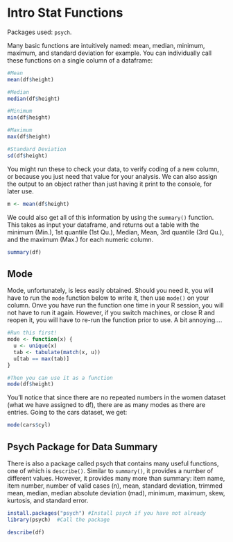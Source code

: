 # Intro Stat Functions {#introstat}
Packages used: `psych`.

Many basic functions are intuitively named: mean, median, minimum, maximum, and standard deviation for example.  You can individually call these functions on a single column of a dataframe:

```r
#Mean
mean(df$height)

#Median
median(df$height)

#Minimum
min(df$height)

#Maximum
max(df$height)

#Standard Deviation
sd(df$height)
```

You might run these to check your data, to verify coding of a new column, or because you just need that value for your analysis.  We can also assign the output to an object rather than just having it print to the console, for later use.

```r
m <- mean(df$height)
```

We could also get all of this information by using the `summary()` function.  This takes as input your dataframe, and returns out a table with the minimum (Min.), 1st quantile (1st Qu.), Median, Mean, 3rd quantile (3rd Qu.), and the maximum (Max.) for each numeric column.

```r
summary(df)
```

## Mode
Mode, unfortunately, is less easily obtained.  Should you need it, you will have to run the `mode` function below to write it, then use `mode()` on your column.  Onve you have run the function one time in your R session, you will not have to run it again.  However, if you switch machines, or close R and reopen it, you will have to re-run the function prior to use.  A bit annoying....  

```r
#Run this first!
mode <- function(x) {
  u <- unique(x)
  tab <- tabulate(match(x, u))
  u[tab == max(tab)]
}

#Then you can use it as a function
mode(df$height)
```

You'll notice that since there are no repeated numbers in the women dataset (what we have assigned to df), there are as many modes as there are entries.  Going to the cars dataset, we get:

```r
mode(cars$cyl)
```


## Psych Package for Data Summary
There is also a package called psych that contains many useful functions, one of which is `describe()`.  Similar to `summary()`, it provides a number of different values.  However, it provides many more than summary: item name, item number, number of valid cases (n), mean, standard deviation, trimmed mean, median, median absolute deviation (mad), minimum, maximum, skew, kurtosis, and standard error.  
```r
install.packages("psych") #Install psych if you have not already
library(psych)  #Call the package

describe(df)
```
